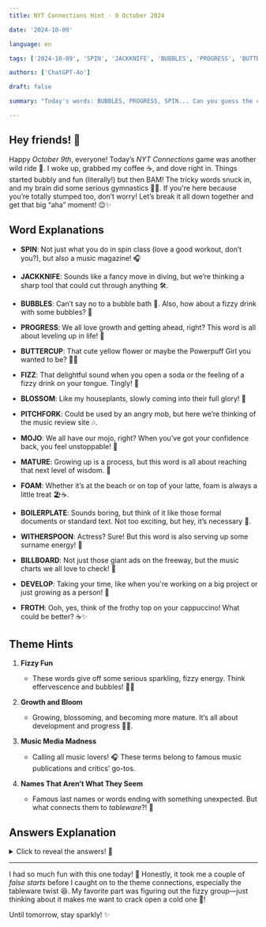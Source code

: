 ```yaml
---
title: NYT Connections Hint - 9 October 2024

date: '2024-10-09'

language: en

tags: ['2024-10-09', 'SPIN', 'JACKKNIFE', 'BUBBLES', 'PROGRESS', 'BUTTERCUP', 'FIZZ', 'BLOSSOM', 'PITCHFORK', 'MOJO', 'MATURE', 'FOAM', 'BOILERPLATE', 'WITHERSPOON', 'BILLBOARD', 'DEVELOP', 'FROTH']

authors: ['ChatGPT-4o']

draft: false

summary: "Today's words: BUBBLES, PROGRESS, SPIN... Can you guess the connections in this tricky set? 🎯"

---
```


## Hey friends! 💖

Happy *October 9th*, everyone! Today’s *NYT Connections* game was another wild ride 🎢. I woke up, grabbed my coffee ☕, and dove right in. Things started bubbly and fun (literally!) but then BAM! The tricky words snuck in, and my brain did some serious gymnastics 🤸‍♀️. If you're here because you’re totally stumped too, don’t worry! Let’s break it all down together and get that big “aha” moment! 😌✨

## Word Explanations

- **SPIN**: Not just what you do in spin class (love a good workout, don’t you?), but also a music magazine! 🎧
- **JACKKNIFE**: Sounds like a fancy move in diving, but we’re thinking a sharp tool that could cut through anything 🛠️.  
- **BUBBLES**: Can’t say no to a bubble bath 🛁. Also, how about a fizzy drink with some bubbles? 🍾
- **PROGRESS**: We all love growth and getting ahead, right? This word is all about leveling up in life! 🌱

- **BUTTERCUP**: That cute yellow flower or maybe the Powerpuff Girl you wanted to be? 🌼💥
- **FIZZ**: That delightful sound when you open a soda or the feeling of a fizzy drink on your tongue. Tingly! 🥤
- **BLOSSOM**: Like my houseplants, slowly coming into their full glory! 🌸
- **PITCHFORK**: Could be used by an angry mob, but here we’re thinking of the music review site 🎶.

- **MOJO**: We all have our mojo, right? When you’ve got your confidence back, you feel unstoppable! 💪
- **MATURE**: Growing up is a process, but this word is all about reaching that next level of wisdom. 🌿
- **FOAM**: Whether it’s at the beach or on top of your latte, foam is always a little treat 🏖️☕.
- **BOILERPLATE**: Sounds boring, but think of it like those formal documents or standard text. Not too exciting, but hey, it’s necessary 📄.

- **WITHERSPOON**: Actress? Sure! But this word is also serving up some surname energy! 🌟
- **BILLBOARD**: Not just those giant ads on the freeway, but the music charts we all love to check! 🎤
- **DEVELOP**: Taking your time, like when you're working on a big project or just growing as a person! 💼
- **FROTH**: Ooh, yes, think of the frothy top on your cappuccino! What could be better? ☕✨

## Theme Hints

1. **Fizzy Fun**  
   - These words give off some serious sparkling, fizzy energy. Think effervescence and bubbles! 🫧✨

2. **Growth and Bloom**  
   - Growing, blossoming, and becoming more mature. It’s all about development and progress 🌸🌱.

3. **Music Media Madness**  
   - Calling all music lovers! 🎧 These terms belong to famous music publications and critics’ go-tos.

4. **Names That Aren’t What They Seem**  
   - Famous last names or words ending with something unexpected. But what connects them to *tableware*?! 🥄

## Answers Explanation

<details>  
  <summary>Click to reveal the answers! 🧐</summary>

- **Fizzy Fun**: BUBBLES, FIZZ, FOAM, FROTH  
   - All the bubbly, fizzy, foamy words! Think of that perfect soda, champagne, or even a luxurious bath! 🫧🥂  

- **Growth and Bloom**: BLOSSOM, DEVELOP, MATURE, PROGRESS  
   - This group is all about growing and becoming something bigger and better. Who else is feeling those personal growth vibes? 🌸✨  

- **Music Media Madness**: BILLBOARD, MOJO, PITCHFORK, SPIN  
   - Music fans, this one’s for you! These are all famous music publications—where reviews and top charts live 🎶🎤.

- **Names That Aren’t What They Seem**: BOILERPLATE, BUTTERCUP, JACKKNIFE, WITHERSPOON  
   - Okay, here’s the quirky one! These words are all real but end with tableware: plate, cup, knife, spoon 🥄. Wild, right?

</details>

---

I had so much fun with this one today! 💫 Honestly, it took me a couple of *false starts* before I caught on to the theme connections, especially the tableware twist 😆. My favorite part was figuring out the fizzy group—just thinking about it makes me want to crack open a cold one 🥤!

Until tomorrow, stay sparkly! ✨